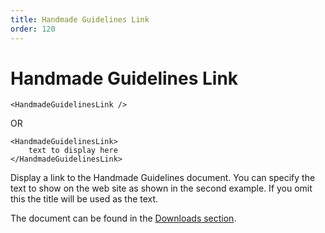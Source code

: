 ```yaml
---
title: Handmade Guidelines Link
order: 120
---
```

# Handmade Guidelines Link

```
<HandmadeGuidelinesLink />
```
OR
```
<HandmadeGuidelinesLink>
    text to display here
</HandmadeGuidelinesLink>
```
Display a link to the Handmade Guidelines document. You can specify the text to show on the web site as shown in the second example. If you omit this the title will be used as the text. 

The document can be found in the [Downloads section](/gently-hugged/contents/downloads/handmade-guidlelines-document/).